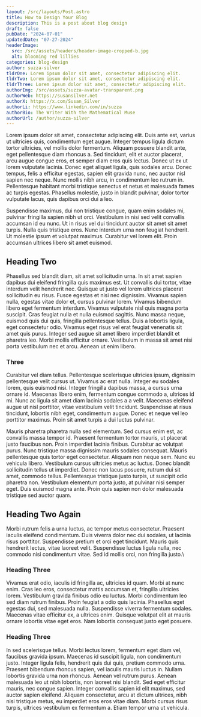 ```yaml
---
layout: /src/layouts/Post.astro
title: How to Design Your Blog
description: This is a post about blog design
draft: false
pubDate: "2024-07-01"
updatedDate: "07-27-2024"
headerImage:
  src: /src/assets/headers/header-image-cropped-b.jpg
  alt: blooming red lillies
categories: blog-design
author: suzza-silver
tldrOne: Lorem ipsum dolor sit amet, consectetur adipiscing elit.
tldrTwo: Lorem ipsum dolor sit amet, consectetur adipiscing elit.
tldrThree: Lorem ipsum dolor sit amet, consectetur adipiscing elit.
authorImg: /src/assets/suzza-avatar-transparent.png
authorWeb: https://susansilver.net
authorX: https://x.com/Susan_Silver
authorLi: https://www.linkedin.com/in/suzza
authorBio: The Writer With the Mathematical Muse
authorUrl: /author/suzza-silver
---
```


Lorem ipsum dolor sit amet, consectetur adipiscing elit. Duis ante est, varius ut ultricies quis, condimentum eget augue. Integer tempus ligula dictum tortor ultricies, vel mollis dolor fermentum. Aliquam posuere blandit ante, eget pellentesque diam rhoncus a. Sed tincidunt, elit et auctor placerat, arcu augue congue eros, et semper diam eros quis lectus. Donec ut ex ut lorem vulputate lacinia. Donec eget aliquet ligula, quis sodales arcu. Donec tempus, felis a efficitur egestas, sapien elit gravida nunc, nec auctor nisl sapien nec neque. Nunc mollis nibh arcu, in condimentum leo rutrum in. Pellentesque habitant morbi tristique senectus et netus et malesuada fames ac turpis egestas. Phasellus molestie, justo in blandit pulvinar, dolor tortor vulputate lacus, quis dapibus orci dui a leo.

Suspendisse maximus, dui non tristique congue, quam enim sodales mi, pulvinar fringilla sapien nibh ut orci. Vestibulum in nisi sed velit convallis accumsan id eu nunc. Ut in risus vel dui tincidunt auctor sit amet sit amet turpis. Nulla quis tristique eros. Nunc interdum urna non feugiat hendrerit. Ut molestie ipsum et volutpat maximus. Curabitur vel lorem elit. Proin accumsan ultrices libero sit amet euismod.

## Heading Two

Phasellus sed blandit diam, sit amet sollicitudin urna. In sit amet sapien dapibus dui eleifend fringilla quis maximus est. Ut convallis dui tortor, vitae interdum velit hendrerit nec. Quisque ut justo vel lorem ultrices placerat sollicitudin eu risus. Fusce egestas et nisi nec dignissim. Vivamus sapien nulla, egestas vitae dolor et, cursus pulvinar lorem. Vivamus bibendum libero eget fermentum interdum. Vivamus vulputate nisl quis magna porta suscipit. Cras feugiat nulla et nulla euismod sagittis. Nunc massa neque, euismod quis dui quis, fringilla pellentesque tellus. Duis a lobortis ligula, eget consectetur odio. Vivamus eget risus vel erat feugiat venenatis sit amet quis purus. Integer sed augue sit amet libero imperdiet blandit et pharetra leo. Morbi mollis efficitur ornare. Vestibulum in massa sit amet nisi porta vestibulum nec et arcu. Aenean ut enim libero.

### Three

Curabitur vel diam tellus. Pellentesque scelerisque ultricies ipsum, dignissim pellentesque velit cursus ut. Vivamus ac erat nulla. Integer eu sodales lorem, quis euismod nisi. Integer fringilla dapibus massa, a cursus urna ornare id. Maecenas libero enim, fermentum congue commodo a, ultrices id mi. Nunc ac ligula sit amet diam lacinia sodales a a velit. Maecenas eleifend augue ut nisl porttitor, vitae vestibulum velit tincidunt. Suspendisse at risus tincidunt, lobortis nibh eget, condimentum augue. Donec et neque vel leo porttitor maximus. Proin sit amet turpis a dui luctus pulvinar.

Mauris pharetra pharetra nulla sed elementum. Sed cursus enim est, ac convallis massa tempor id. Praesent fermentum tortor mauris, ut placerat justo faucibus non. Proin imperdiet lacinia finibus. Curabitur ac volutpat purus. Nunc tristique massa dignissim mauris sodales consequat. Mauris pellentesque quis tortor eget consectetur. Aliquam non neque sem. Nunc eu vehicula libero. Vestibulum cursus ultricies metus ac luctus. Donec blandit sollicitudin tellus ut imperdiet. Donec non lacus posuere, rutrum dui sit amet, commodo tellus. Pellentesque tristique justo turpis, ut suscipit odio pharetra non. Vestibulum elementum porta justo, at pulvinar nisi semper eget. Duis euismod magna ante. Proin quis sapien non dolor malesuada tristique sed auctor quam.

## Heading Two Again

Morbi rutrum felis a urna luctus, ac tempor metus consectetur. Praesent iaculis eleifend condimentum. Duis viverra dolor nec dui sodales, ut lacinia risus porttitor. Suspendisse pretium et orci eget tincidunt. Mauris quis hendrerit lectus, vitae laoreet velit. Suspendisse luctus ligula nulla, nec commodo nisi condimentum vitae. Sed id mollis orci, non fringilla justo.\

### Heading Three

Vivamus erat odio, iaculis id fringilla ac, ultricies id quam. Morbi at nunc enim. Cras leo eros, consectetur mattis accumsan et, fringilla ultricies lorem. Vestibulum gravida finibus odio eu luctus. Morbi condimentum leo sed diam rutrum finibus. Proin feugiat a odio quis lacinia. Phasellus eget egestas dui, sed malesuada nulla. Suspendisse viverra fermentum sodales. Maecenas vitae efficitur ex, a ultrices enim. Quisque volutpat elit at mauris ornare lobortis vitae eget eros. Nam lobortis consequat justo eget posuere.

### Heading Three

In sed scelerisque tellus. Morbi lectus lorem, fermentum eget diam vel, faucibus gravida ipsum. Maecenas id suscipit ligula, non condimentum justo. Integer ligula felis, hendrerit quis dui quis, pretium commodo urna. Praesent bibendum rhoncus sapien, vel iaculis mauris luctus in. Nullam lobortis gravida urna non rhoncus. Aenean vel rutrum purus. Aenean malesuada leo ut nibh lobortis, non laoreet nisi blandit. Sed eget efficitur mauris, nec congue sapien. Integer convallis sapien id elit maximus, sed auctor sapien eleifend. Aliquam consectetur, arcu at dictum ultrices, nibh nisi tristique metus, eu imperdiet eros eros vitae diam. Morbi cursus risus turpis, ultrices vestibulum ex fermentum a. Etiam tempor urna ut vehicula.
